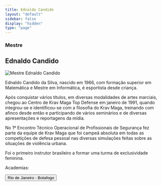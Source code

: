 ```yaml
---
title: Ednaldo Candido
layout: "default"
sidebar: false
display: "hidden"
type: "page"
---
```



<h3 className="font-semibold">Mestre</h3>
<h2 className="text-3xl font-semibold">Ednaldo Candido</h2>

<Image
  src="/pt/images/federacao/instrutores-licenciados/ednaldo-candido.png"
  alt="Mestre Ednaldo Candido"
  width={400}
  height={400}
  className="float-right mt-6 mb-4 ml-6 h-auto w-sm max-w-1/2"
/>

Ednaldo Candido da Silva, nascido em 1966, com formação superior em Matemática e Mestre em Informática, é esportista desde criança.

Após conquistar vários títulos, em diversas modalidades de artes marciais, chegou ao Centro de Krav Maga Top Defense em janeiro de 1991, quando integrou-se e identificou-se com a filosofia do Krav Maga, treinando com afinco desde então e participando de vários seminários e de diversas apresentações e reportagens da mídia.

No 1º Encontro Técnico Operacional de Profissionais de Segurança fez parte da equipe de Krav Maga que foi campeã absoluta em todas as competições de defesa pessoal nas diversas simulações feitas sobre as situações de violência urbana.

Foi o primeiro instrutor brasileiro a formar uma turma de exclusividade feminina.

Academias:

<div asChild className="mt-6 w-full">
  <Button
    asChild
    size="free"
    className="mx-auto bg-red-500 text-center text-xl hover:cursor-pointer">
    <Link href="/academias/brasil/rio-de-janeiro/botafogo">
      Rio de Janeiro - Botafogo
    </Link>
  </Button>
</div>
